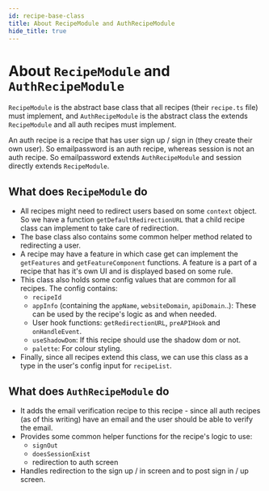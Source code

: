 ```yaml
---
id: recipe-base-class
title: About RecipeModule and AuthRecipeModule
hide_title: true
---
```


# About `RecipeModule` and `AuthRecipeModule`

`RecipeModule` is the abstract base class that all recipes (their `recipe.ts` file) must implement, and `AuthRecipeModule` is the abstract class the extends `RecipeModule` and all auth recipes must implement.

An auth recipe is a recipe that has user sign up / sign in (they create their own user). So emailpassword is an auth recipe, whereas session is not an auth recipe. So emailpassword extends `AuthRecipeModule` and session directly extends `RecipeModule`.

## What does `RecipeModule` do
- All recipes might need to redirect users based on some `context` object. So we have a function `getDefaultRedirectionURL` that a child recipe class can implement to take care of redirection.
- The base class also contains some common helper method related to redirecting a user.
- A recipe may have a feature in which case get can implement the `getFeatures` and `getFeatureComponent` functions. A feature is a part of a recipe that has it's own UI and is displayed based on some rule.
- This class also holds some config values that are common for all recipes. The config contains:
   - `recipeId`
   - `appInfo` (containing the `appName`, `websiteDomain`, `apiDomain`..): These can be used by the recipe's logic as and when needed.
   - User hook functions: `getRedirectionURL`, `preAPIHook` and `onHandleEvent`.
   - `useShadowDom`: If this recipe should use the shadow dom or not.
   - `palette`: For colour styling.
- Finally, since all recipes extend this class, we can use this class as a type in the user's config input for `recipeList`.

## What does `AuthRecipeModule` do
- It adds the email verification recipe to this recipe - since all auth recipes (as of this writing) have an email and the user should be able to verify the email.
- Provides some common helper functions for the recipe's logic to use:
    - `signOut`
    - `doesSessionExist`
    - redirection to auth screen
- Handles redirection to the sign up / in screen and to post sign in / up screen.